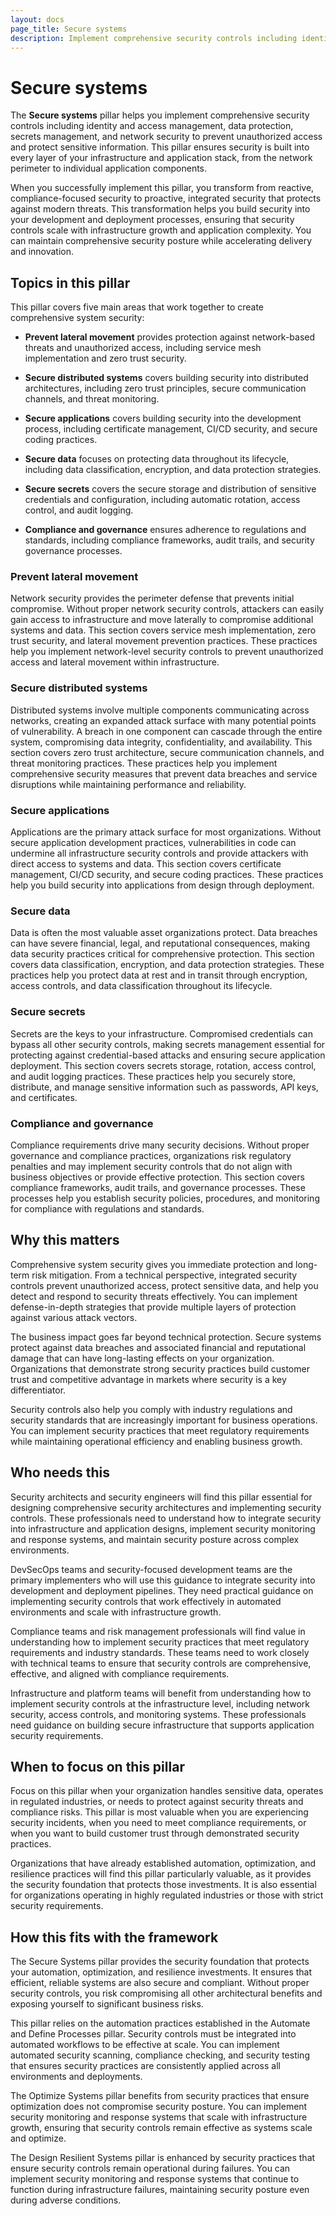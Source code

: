 ```yaml
---
layout: docs
page_title: Secure systems
description: Implement comprehensive security controls including identity and access management, data protection, secrets management, and network security to prevent unauthorized access and protect sensitive information.
---
```


# Secure systems

The **Secure systems** pillar helps you implement comprehensive security controls including identity and access management, data protection, secrets management, and network security to prevent unauthorized access and protect sensitive information. This pillar ensures security is built into every layer of your infrastructure and application stack, from the network perimeter to individual application components.

When you successfully implement this pillar, you transform from reactive, compliance-focused security to proactive, integrated security that protects against modern threats. This transformation helps you build security into your development and deployment processes, ensuring that security controls scale with infrastructure growth and application complexity. You can maintain comprehensive security posture while accelerating delivery and innovation.

## Topics in this pillar

This pillar covers five main areas that work together to create comprehensive system security:

- **Prevent lateral movement** provides protection against network-based threats and unauthorized access, including service mesh implementation and zero trust security.

- **Secure distributed systems** covers building security into distributed architectures, including zero trust principles, secure communication channels, and threat monitoring.

- **Secure applications** covers building security into the development process, including certificate management, CI/CD security, and secure coding practices.

- **Secure data** focuses on protecting data throughout its lifecycle, including data classification, encryption, and data protection strategies.

- **Secure secrets** covers the secure storage and distribution of sensitive credentials and configuration, including automatic rotation, access control, and audit logging.

- **Compliance and governance** ensures adherence to regulations and standards, including compliance frameworks, audit trails, and security governance processes.

### Prevent lateral movement

Network security provides the perimeter defense that prevents initial compromise. Without proper network security controls, attackers can easily gain access to infrastructure and move laterally to compromise additional systems and data. This section covers service mesh implementation, zero trust security, and lateral movement prevention practices. These practices help you implement network-level security controls to prevent unauthorized access and lateral movement within infrastructure.

### Secure distributed systems

Distributed systems involve multiple components communicating across networks, creating an expanded attack surface with many potential points of vulnerability. A breach in one component can cascade through the entire system, compromising data integrity, confidentiality, and availability. This section covers zero trust architecture, secure communication channels, and threat monitoring practices. These practices help you implement comprehensive security measures that prevent data breaches and service disruptions while maintaining performance and reliability.

### Secure applications

Applications are the primary attack surface for most organizations. Without secure application development practices, vulnerabilities in code can undermine all infrastructure security controls and provide attackers with direct access to systems and data. This section covers certificate management, CI/CD security, and secure coding practices. These practices help you build security into applications from design through deployment.

### Secure data

Data is often the most valuable asset organizations protect. Data breaches can have severe financial, legal, and reputational consequences, making data security practices critical for comprehensive protection. This section covers data classification, encryption, and data protection strategies. These practices help you protect data at rest and in transit through encryption, access controls, and data classification throughout its lifecycle.

### Secure secrets

Secrets are the keys to your infrastructure. Compromised credentials can bypass all other security controls, making secrets management essential for protecting against credential-based attacks and ensuring secure application deployment. This section covers secrets storage, rotation, access control, and audit logging practices. These practices help you securely store, distribute, and manage sensitive information such as passwords, API keys, and certificates.

### Compliance and governance

Compliance requirements drive many security decisions. Without proper governance and compliance practices, organizations risk regulatory penalties and may implement security controls that do not align with business objectives or provide effective protection. This section covers compliance frameworks, audit trails, and governance processes. These processes help you establish security policies, procedures, and monitoring for compliance with regulations and standards.

## Why this matters

Comprehensive system security gives you immediate protection and long-term risk mitigation. From a technical perspective, integrated security controls prevent unauthorized access, protect sensitive data, and help you detect and respond to security threats effectively. You can implement defense-in-depth strategies that provide multiple layers of protection against various attack vectors.

The business impact goes far beyond technical protection. Secure systems protect against data breaches and associated financial and reputational damage that can have long-lasting effects on your organization. Organizations that demonstrate strong security practices build customer trust and competitive advantage in markets where security is a key differentiator.

Security controls also help you comply with industry regulations and security standards that are increasingly important for business operations. You can implement security practices that meet regulatory requirements while maintaining operational efficiency and enabling business growth.

## Who needs this

Security architects and security engineers will find this pillar essential for designing comprehensive security architectures and implementing security controls. These professionals need to understand how to integrate security into infrastructure and application designs, implement security monitoring and response systems, and maintain security posture across complex environments.

DevSecOps teams and security-focused development teams are the primary implementers who will use this guidance to integrate security into development and deployment pipelines. They need practical guidance on implementing security controls that work effectively in automated environments and scale with infrastructure growth.

Compliance teams and risk management professionals will find value in understanding how to implement security practices that meet regulatory requirements and industry standards. These teams need to work closely with technical teams to ensure that security controls are comprehensive, effective, and aligned with compliance requirements.

Infrastructure and platform teams will benefit from understanding how to implement security controls at the infrastructure level, including network security, access controls, and monitoring systems. These professionals need guidance on building secure infrastructure that supports application security requirements.

## When to focus on this pillar

Focus on this pillar when your organization handles sensitive data, operates in regulated industries, or needs to protect against security threats and compliance risks. This pillar is most valuable when you are experiencing security incidents, when you need to meet compliance requirements, or when you want to build customer trust through demonstrated security practices.

Organizations that have already established automation, optimization, and resilience practices will find this pillar particularly valuable, as it provides the security foundation that protects those investments. It is also essential for organizations operating in highly regulated industries or those with strict security requirements.

## How this fits with the framework

The Secure Systems pillar provides the security foundation that protects your automation, optimization, and resilience investments. It ensures that efficient, reliable systems are also secure and compliant. Without proper security controls, you risk compromising all other architectural benefits and exposing yourself to significant business risks.

This pillar relies on the automation practices established in the Automate and Define Processes pillar. Security controls must be integrated into automated workflows to be effective at scale. You can implement automated security scanning, compliance checking, and security testing that ensures security practices are consistently applied across all environments and deployments.

The Optimize Systems pillar benefits from security practices that ensure optimization does not compromise security posture. You can implement security monitoring and response systems that scale with infrastructure growth, ensuring that security controls remain effective as systems scale and optimize.

The Design Resilient Systems pillar is enhanced by security practices that ensure security controls remain operational during failures. You can implement security monitoring and response systems that continue to function during infrastructure failures, maintaining security posture even during adverse conditions.